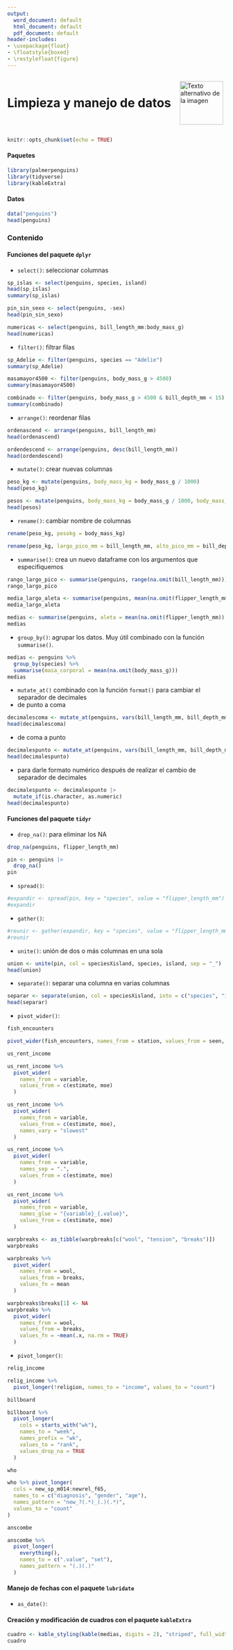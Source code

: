 ---
output:
  word_document: default
  html_document: default
  pdf_document: default
header-includes:
- \usepackage{float}
- \floatstyle{boxed}
- \restylefloat{figure}
---

<div style="display:flex; align-items:center;">
  <h1 style="margin:0;">Limpieza y manejo de datos</h1>
  <img src="Imagenes/HNBI_LOGO1.jpeg" alt="Texto alternativo de la imagen" style="width:100px; margin-left:20px;">
</div>


```{r setup, include=FALSE}
knitr::opts_chunk$set(echo = TRUE)
```

#### Paquetes

```{r, warning=FALSE, message=FALSE}
library(palmerpenguins)
library(tidyverse)
library(kableExtra)
```

#### Datos

```{r}
data("penguins")
head(penguins)
```

### Contenido{.tabset .tabset-pills}

#### Funciones del paquete `dplyr`

- `select()`: seleccionar columnas

```{r}
sp_islas <- select(penguins, species, island)
head(sp_islas)
summary(sp_islas)
```

```{r}
pin_sin_sexo <- select(penguins, -sex)
head(pin_sin_sexo)
```

```{r}
numericas <- select(penguins, bill_length_mm:body_mass_g)
head(numericas)
```


- `filter()`: filtrar filas

```{r}
sp_Adelie <- filter(penguins, species == "Adelie")
summary(sp_Adelie)
```

```{r}
masamayor4500 <- filter(penguins, body_mass_g > 4500)
summary(masamayor4500)
```

```{r}
combinado <- filter(penguins, body_mass_g > 4500 & bill_depth_mm < 15)
summary(combinado)
```

- `arrange()`: reordenar filas

```{r}
ordenascend <- arrange(penguins, bill_length_mm)
head(ordenascend)
```

```{r}
ordendescend <- arrange(penguins, desc(bill_length_mm))
head(ordendescend)
```

- `mutate()`: crear nuevas columnas

```{r}
peso_kg <- mutate(penguins, body_mass_kg = body_mass_g / 1000)
head(peso_kg)
```

```{r}
pesos <- mutate(penguins, body_mass_kg = body_mass_g / 1000, body_mass_mg = body_mass_g * 1000, body_mass_lbs = body_mass_kg * 2.20462)
head(pesos)
```


- `rename()`: cambiar nombre de columnas

```{r}
rename(peso_kg, pesokg = body_mass_kg)
```

```{r}
rename(peso_kg, largo_pico_mm = bill_length_mm, alto_pico_mm = bill_depth_mm, largo_aleta_mm = flipper_length_mm, masa_g = body_mass_g, sexo = sex, peso_kg = body_mass_kg)
```


- `summarise()`: crea un nuevo dataframe con los argumentos que especifiquemos

```{r}
rango_largo_pico <- summarise(penguins, range(na.omit(bill_length_mm)))
rango_largo_pico
```

```{r}
media_largo_aleta <- summarise(penguins, mean(na.omit(flipper_length_mm)))
media_largo_aleta
```

```{r}
medias <- summarise(penguins, aleta = mean(na.omit(flipper_length_mm)), pico = mean(na.omit(bill_length_mm)), masa = mean(na.omit(body_mass_g)))
medias
```

- `group_by()`: agrupar los datos. Muy útil combinado con la función `summarise()`.

```{r}
medias <- penguins %>%
  group_by(species) %>%
  summarise(masa_corporal = mean(na.omit(body_mass_g)))
medias
```

- `mutate_at()` combinado con la función `format()` para cambiar el separador de decimales
 - de punto a coma
```{r}
decimalescoma <- mutate_at(penguins, vars(bill_length_mm, bill_depth_mm), funs(format(.,nsmall=2,decimal.mark=",")))
head(decimalescoma)
```

 - de coma a punto
```{r}
decimalespunto <- mutate_at(penguins, vars(bill_length_mm, bill_depth_mm), funs(format(.,nsmall=2,decimal.mark=".")))
head(decimalespunto)
```

 - para darle formato numérico después de realizar el cambio de separador de decimales
```{r}
decimalespunto <- decimalespunto |>
  mutate_if(is.character, as.numeric)
head(decimalespunto)
```

#### Funciones del paquete `tidyr`

- `drop_na()`: para eliminar los NA

```{r}
drop_na(penguins, flipper_length_mm)
```

```{r}
pin <- penguins |>
  drop_na()
pin
```

- `spread()`:

```{r}
#expandir <- spread(pin, key = "species", value = "flipper_length_mm")
#expandir
```

- `gather()`: 

```{r}
#reunir <- gather(expandir, key = "species", value = "flipper_length_mm", -island, -bill_length_mm, -bill_depth_mm, -body_mass_g, -sex, -year)
#reunir
```


- `unite()`: unión de dos o más columnas en una sola 

```{r}
union <- unite(pin, col = speciesXisland, species, island, sep = "_")
head(union)
```

- `separate()`: separar una columna en varias columnas

```{r}
separar <- separate(union, col = speciesXisland, into = c("species", "island"), sep = "_")
head(separar)
```


- `pivot_wider()`:

```{r}
fish_encounters
```


```{r}
pivot_wider(fish_encounters, names_from = station, values_from = seen, values_fill = 0 )
```

```{r}
us_rent_income
```

```{r}
us_rent_income %>%
  pivot_wider(
    names_from = variable,
    values_from = c(estimate, moe)
  )
```

```{r}
us_rent_income %>%
  pivot_wider(
    names_from = variable,
    values_from = c(estimate, moe),
    names_vary = "slowest"
  )
```

```{r}
us_rent_income %>%
  pivot_wider(
    names_from = variable,
    names_sep = ".",
    values_from = c(estimate, moe)
  )
```

```{r}
us_rent_income %>%
  pivot_wider(
    names_from = variable,
    names_glue = "{variable}_{.value}",
    values_from = c(estimate, moe)
  )
```

```{r}
warpbreaks <- as_tibble(warpbreaks[c("wool", "tension", "breaks")])
warpbreaks
```

```{r}
warpbreaks %>%
  pivot_wider(
    names_from = wool,
    values_from = breaks,
    values_fn = mean
  )
```

```{r}
warpbreaks$breaks[1] <- NA
warpbreaks %>%
  pivot_wider(
    names_from = wool,
    values_from = breaks,
    values_fn = ~mean(.x, na.rm = TRUE)
  )
```


- `pivot_longer()`:

```{r}
relig_income
```

```{r}
relig_income %>%
  pivot_longer(!religion, names_to = "income", values_to = "count")
```

```{r}
billboard
```

```{r}
billboard %>%
  pivot_longer(
    cols = starts_with("wk"),
    names_to = "week",
    names_prefix = "wk",
    values_to = "rank",
    values_drop_na = TRUE
  )
```

```{r}
who
```


```{r}
who %>% pivot_longer(
  cols = new_sp_m014:newrel_f65,
  names_to = c("diagnosis", "gender", "age"),
  names_pattern = "new_?(.*)_(.)(.*)",
  values_to = "count"
)
```

```{r}
anscombe
```

```{r}
anscombe %>%
  pivot_longer(
    everything(),
    names_to = c(".value", "set"),
    names_pattern = "(.)(.)"
  )
```


#### Manejo de fechas con el paquete `lubridate`

- `as_date()`:




#### Creación y modificación de cuadros con el paquete `kableExtra`

```{r}
cuadro <- kable_styling(kable(medias, digits = 2), "striped", full_width = FALSE, position = "center", font_size = 12)
cuadro
```

